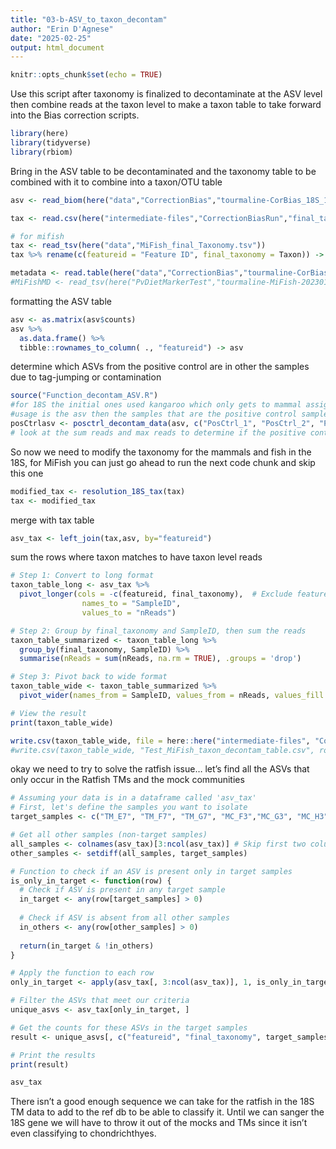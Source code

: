 ```yaml
---
title: "03-b-ASV_to_taxon_decontam"
author: "Erin D'Agnese"
date: "2025-02-25"
output: html_document
---
```


```r
knitr::opts_chunk$set(echo = TRUE)
```

Use this script after taxonomy is finalized to decontaminate at the ASV level then combine reads at the taxon level to make a taxon table to take forward into the Bias correction scripts.

```r
library(here)
library(tidyverse)
library(rbiom)
```

Bring in the ASV table to be decontaminated and the taxonomy table to be combined with it to combine into a taxon/OTU table 
```r
asv <- read_biom(here("data","CorrectionBias","tourmaline-CorBias_18S_16072025","02-output-dada2-pe-unfiltered","00-table-repseqs", "table.biom"), tree = FALSE)

tax <- read.csv(here("intermediate-files","CorrectionBiasRun","final_taxonomy_CorrectionBias_20250724_183741.csv"), header = TRUE)

# for mifish
tax <- read_tsv(here("data","MiFish_final_Taxonomy.tsv"))
tax %>% rename(c(featureid = "Feature ID", final_taxonomy = Taxon)) -> tax

metadata <- read.table(here("data","CorrectionBias","tourmaline-CorBias_18S_16072025","00-data","metadata.tsv"), sep = "\t", header = T)
#MiFishMD <- read_tsv(here("PvDietMarkerTest","tourmaline-MiFish-20230130","00-data", "metadata.tsv"))
```

formatting the ASV table
```r
asv <- as.matrix(asv$counts)
asv %>%
  as.data.frame() %>%
  tibble::rownames_to_column( ., "featureid") -> asv
```

determine which ASVs from the positive control are in other the samples due to tag-jumping or contamination
```r
source("Function_decontam_ASV.R")
#for 18S the initial ones used kangaroo which only gets to mammal assignment so we are going to have to be creative, for ASVs that have few reads in anything other than the pos control
#usage is the asv then the samples that are the positive control samples
posCtrlasv <- posctrl_decontam_data(asv, c("PosCtrl_1", "PosCtrl_2", "Plate3_E3"))
# look at the sum reads and max reads to determine if the positive control specific ASVs that aren't abundant due to the kangaroo/mammal resolution issue, if there are no reads in other samples, we can assume that tag jumping is negligible
```

So now we need to  modify the taxonomy for the mammals and fish in the 18S, for MiFish you can just go ahead to run the next code chunk and skip this one
```r
modified_tax <- resolution_18S_tax(tax)
tax <- modified_tax
```

merge with tax table
```r
asv_tax <- left_join(tax,asv, by="featureid")
```

sum the rows where taxon matches to have taxon level reads
```r
# Step 1: Convert to long format
taxon_table_long <- asv_tax %>%
  pivot_longer(cols = -c(featureid, final_taxonomy),  # Exclude featureid and final_taxonomy from pivoting
                names_to = "SampleID", 
                values_to = "nReads")

# Step 2: Group by final_taxonomy and SampleID, then sum the reads
taxon_table_summarized <- taxon_table_long %>%
  group_by(final_taxonomy, SampleID) %>%
  summarise(nReads = sum(nReads, na.rm = TRUE), .groups = 'drop')

# Step 3: Pivot back to wide format
taxon_table_wide <- taxon_table_summarized %>%
  pivot_wider(names_from = SampleID, values_from = nReads, values_fill = list(nReads = 0))

# View the result
print(taxon_table_wide)

write.csv(taxon_table_wide, file = here::here("intermediate-files", "CorBias_18S_taxon_decontam_asv_table.csv") , row.names = F)
#write.csv(taxon_table_wide, "Test_MiFish_taxon_decontam_table.csv", row.names = F)
```

okay we need to try to solve the ratfish issue... let's find all the ASVs that only occur in the Ratfish TMs and the mock communities
```r
# Assuming your data is in a dataframe called 'asv_tax'
# First, let's define the samples you want to isolate
target_samples <- c("TM_E7", "TM_F7", "TM_G7", "MC_F3","MC_G3", "MC_H3", "MC_A4","MC_B4", "MC_C4", "MC_D4", "MC_E4","MC_F4","Plate3_G4","Plate3_H4","Plate3_A5","Plate3_B5", "Plate3_C5","Plate3_D5", "Plate3_E5","Plate3_F5","Plate3_G5") # Replace with your actual samples

# Get all other samples (non-target samples)
all_samples <- colnames(asv_tax)[3:ncol(asv_tax)] # Skip first two columns (featureid and taxonomy)
other_samples <- setdiff(all_samples, target_samples)

# Function to check if an ASV is present only in target samples
is_only_in_target <- function(row) {
  # Check if ASV is present in any target sample
  in_target <- any(row[target_samples] > 0)
  
  # Check if ASV is absent from all other samples
  in_others <- any(row[other_samples] > 0)
  
  return(in_target & !in_others)
}

# Apply the function to each row
only_in_target <- apply(asv_tax[, 3:ncol(asv_tax)], 1, is_only_in_target)

# Filter the ASVs that meet our criteria
unique_asvs <- asv_tax[only_in_target, ]

# Get the counts for these ASVs in the target samples
result <- unique_asvs[, c("featureid", "final_taxonomy", target_samples)]

# Print the results
print(result)

asv_tax 
```
There isn't a good enough sequence we can take for the ratfish in the 18S TM data to add to the ref db to be able to classify it. Until we can sanger the 18S gene we will have to throw it out of the mocks and TMs since it isn't even classifying to chondrichthyes. 
